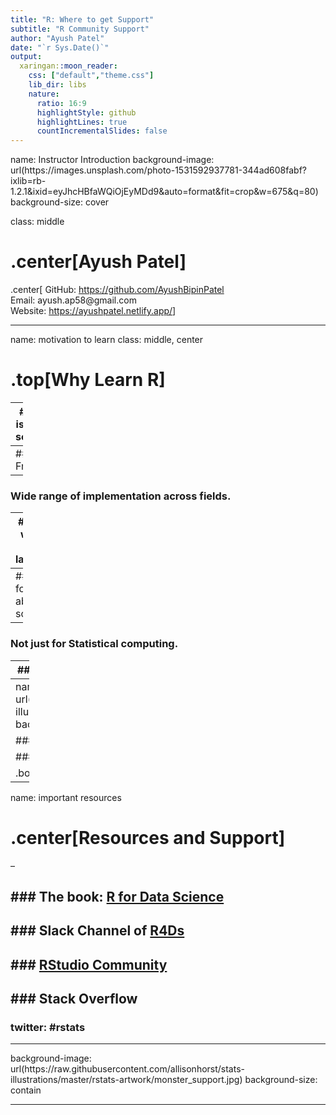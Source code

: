 ```yaml
---
title: "R: Where to get Support"
subtitle: "R Community Support"
author: "Ayush Patel"
date: "`r Sys.Date()`"
output:
  xaringan::moon_reader:
    css: ["default","theme.css"]
    lib_dir: libs
    nature:
      ratio: 16:9
      highlightStyle: github
      highlightLines: true
      countIncrementalSlides: false
---
```

name: Instructor Introduction
background-image: url(https://images.unsplash.com/photo-1531592937781-344ad608fabf?ixlib=rb-1.2.1&ixid=eyJhcHBfaWQiOjEyMDd9&auto=format&fit=crop&w=675&q=80)
background-size: cover

class: middle

# .center[Ayush Patel]
.center[
GitHub: [https://github.com/AyushBipinPatel](https://github.com/AyushBipinPatel)   
Email: ayush.ap58@gmail.com   
Website: [https://ayushpatel.netlify.app/](https://ayushpatel.netlify.app/)
]

---

name: motivation to learn
class: middle, center

# .top[Why Learn R]

--
### It is open source.

--
### Free

--
### Wide range of implementation across fields.

--
### Plays well with other languages.

--
### Allows for scale-able solution.

--
### Not just for Statistical computing.

--
### Excellent workflow for data analysis and research

---
name: Getting better
background-image: url(https://raw.githubusercontent.com/allisonhorst/stats-illustrations/master/rstats-artwork/r_first_then.png)
background-size: contain
.top[
## What does it take?

###1. Resources 

###2. Support
]

.bottom[art by: Allison Horst]
---

name: important resources

# .center[Resources and Support]

--

### The book: [R for Data Science](https://r4ds.had.co.nz/)
--

### Slack Channel of [R4Ds](https://t.co/HIWwvhm6Eh?amp=1)
--

### [RStudio Community](https://community.rstudio.com/)
--

### Stack Overflow
--

### twitter: #rstats

---

background-image: url(https://raw.githubusercontent.com/allisonhorst/stats-illustrations/master/rstats-artwork/monster_support.jpg)
background-size: contain

---

